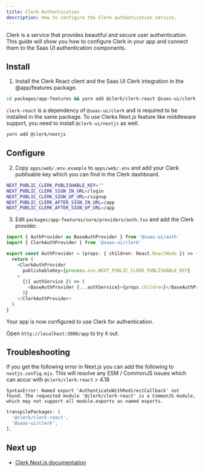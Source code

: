 ```yaml
---
title: Clerk Authentication
description: How to configure the Clerk authentication service.
---
```


Clerk is a service that provides beautiful and secure user authentication.
This guide will show you how to configure Clerk in your app and connect them to the Saas UI authentication components.

## Install

1. Install the Clerk React client and the Saas UI Clerk integration in the @app/features package.

```bash
cd packages/app-features && yarn add @clerk/clerk-react @saas-ui/clerk
```

`clerk-react` is a dependency of `@saas-ui/clerk` and is required to be installed in the same package.
To use Clerks Next.js feature like middleware support, you need to install `@clerk-ui/nextjs` as well.

```bash
yarn add @clerk/nextjs
```

## Configure

2. Copy `apps/web/.env.example` to `apps/web/.env` and add your Clerk publisable key which you can find in the Clerk dashboard.

```bash
NEXT_PUBLIC_CLERK_PUBLISHABLE_KEY=""
NEXT_PUBLIC_CLERK_SIGN_IN_URL=/login
NEXT_PUBLIC_CLERK_SIGN_UP_URL=/signup
NEXT_PUBLIC_CLERK_AFTER_SIGN_IN_URL=/app
NEXT_PUBLIC_CLERK_AFTER_SIGN_UP_URL=/app
```

3. Edit `packages/app-features/core/providers/auth.tsx` and add the Clerk provider.

```ts
import { AuthProvider as BaseAuthProvider } from '@saas-ui/auth'
import { ClerkAuthProvider } from '@saas-ui/clerk'

export const AuthProvider = (props: { children: React.ReactNode }) => {
  return (
    <ClerkAuthProvider
      publishableKey={process.env.NEXT_PUBLIC_CLERK_PUBLISHABLE_KEY}
    >
      {({ authService }) => (
        <BaseAuthProvider {...authService}>{props.children}</BaseAuthProvider>
      )}
    </ClerkAuthProvider>
  )
}
```

Your app is now configured to use Clerk for authentication.

Open `http://localhost:3000/app` to try it out.

## Troubleshooting

If you get the following error in Next.js you can add the following to `nextjs.config.mjs`.
This will resolve any ESM / CommonJS issues which can accur with `@clerk/clerk-react` > 4.18

```
SyntaxError: Named export 'AuthenticateWithRedirectCallback' not found. The requested module '@clerk/clerk-react' is a CommonJS module, which may not support all module.exports as named exports.
```

```ts
transpilePackages: [
  '@clerk/clerk-react',
  '@saas-ui/clerk',
],
```

## Next up

- [Clerk Next.js documentation](https://clerk.com/docs/nextjs/get-started-with-nextjs)
